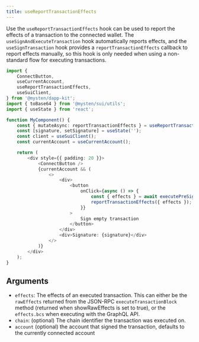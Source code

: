 ```yaml
---
title: useReportTransactionEffects
---
```



Use the `useReportTransactionEffects` hook can be used to report the effects of a transaction to the
connected wallet. The `useSignAndExecuteTransaction` hook automatically reports effects, and the
`useSignTransaction` hook provides a `reportTransactionEffects` callback to report effects manually,
so this hook is only needed when using a non-standard flow for executing transactions.

```ts
import {
	ConnectButton,
	useCurrentAccount,
	useReportTransactionEffects,
	useSuiClient,
} from '@mysten/dapp-kit';
import { toBase64 } from '@mysten/sui/utils';
import { useState } from 'react';

function MyComponent() {
	const { mutateAsync: reportTransactionEffects } = useReportTransactionEffects();
	const [signature, setSignature] = useState('');
	const client = useSuiClient();
	const currentAccount = useCurrentAccount();

	return (
		<div style={{ padding: 20 }}>
			<ConnectButton />
			{currentAccount && (
				<>
					<div>
						<button
							onClick={async () => {
								const { effects } = await executePreSignedTransaction();
								reportTransactionEffects({ effects });
							}}
						>
							Sign empty transaction
						</button>
					</div>
					<div>Signature: {signature}</div>
				</>
			)}
		</div>
	);
}
```

## Arguments

- `effects`: The effects of an executed transaction. This can either be the `rawEffects` returned
  from the JSON-RPC `executeTransactionBlock` method (returned when showRawEffects is set to true),
  or the `effects.bcs` when executing with the GraphQL API.
- `chain`: (optional) The chain identifier the transaction was executed on.
- `account` (optional) the account that signed the transaction, defaults to the currently connected
  account
